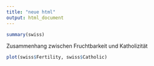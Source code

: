 ```yaml
---
title: "neue html"
output: html_document
---
```



```r
summary(swiss)
```

Zusammenhang zwischen Fruchtbarkeit und Katholizität

```r
plot(swiss$Fertility, swiss$Catholic)
```


